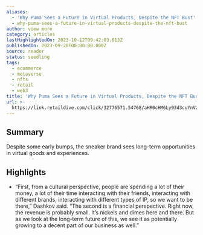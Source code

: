 ```yaml
---
aliases:
  - 'Why Puma Sees a Future in Virtual Products, Despite the NFT Bust'
  - why-puma-sees-a-future-in-virtual-products-despite-the-nft-bust
author: view more
category: articles
lastHighlightedOn: 2023-10-12T09:42:03.013Z
publishedOn: 2023-09-20T00:00:00.000Z
source: reader
status: seedling
tags:
  - ecommerce
  - metaverse
  - nfts
  - retail
  - web3
title: 'Why Puma Sees a Future in Virtual Products, Despite the NFT Bust'
url: >-
  https://link.retaildive.com/click/32776571.54768/aHR0cHM6Ly93d3cuYnVzaW5lc3NvZmZhc2hpb24uY29tL2FydGljbGVzL3RlY2hub2xvZ3kvd2h5LXB1bWEtc2Vlcy1hLWZ1dHVyZS1pbi12aXJ0dWFsLXByb2R1Y3RzLWRlc3BpdGUtdGhlLW5mdC1idXN0Lw/637e582e0821e0a3d7090092Be80f253f
---
```

## Summary

Despite some early bumps, the sneaker brand sees long-term opportunities in virtual goods and experiences.

## Highlights

- “First, from a cultural perspective, people are spending a lot of their money, a lot of their time interacting with their friends, interacting with different brands, interacting with different types of IP, so we want to be there,” Dashkov said. “The second is a financial perspective. Right now, the revenue is probably small. It’s nickels and dimes here and there. But as we look at the long-term future of this, we see it as potentially growing to a decent part of our business as well.”
